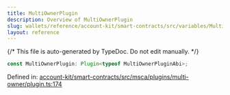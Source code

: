 ```yaml
---
title: MultiOwnerPlugin
description: Overview of MultiOwnerPlugin
slug: wallets/reference/account-kit/smart-contracts/src/variables/MultiOwnerPlugin
layout: reference
---
```


{/* This file is auto-generated by TypeDoc. Do not edit manually. */}

```ts
const MultiOwnerPlugin: Plugin<typeof MultiOwnerPluginAbi>;
```

Defined in: [account-kit/smart-contracts/src/msca/plugins/multi-owner/plugin.ts:174](https://github.com/alchemyplatform/aa-sdk/blob/9f926c402d1661309abbf8eae8431e52e8c5e53f/account-kit/smart-contracts/src/msca/plugins/multi-owner/plugin.ts#L174)
